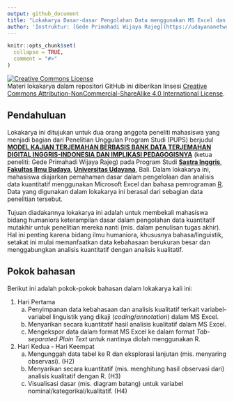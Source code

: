 ```yaml
---
output: github_document
title: "Lokakarya Dasar-dasar Pengolahan Data menggunakan MS Excel dan R - Penelitian Unggulan Program Studi (PUPS) "
author: 'Instruktur: [Gede Primahadi Wijaya Rajeg](https://udayananetworking.unud.ac.id/lecturer/880-gede-primahadi-wijaya-rajeg) <a itemprop="sameAs" content="https://orcid.org/0000-0002-2047-8621" href="https://orcid.org/0000-0002-2047-8621" target="orcid.widget" rel="noopener noreferrer" style="vertical-align:top;"><img src="https://orcid.org/sites/default/files/images/orcid_16x16.png" style="width:1em;margin-right:.5em;" alt="ORCID iD icon"></a>'
---
```


<!-- README.md is generated from README.Rmd. Please edit that file -->

```r
knitr::opts_chunk$set(
  collapse = TRUE,
  comment = "#>"
)
```


<a rel="license" href="http://creativecommons.org/licenses/by-nc-sa/4.0/"><img alt="Creative Commons License" style="border-width:0" src="https://i.creativecommons.org/l/by-nc-sa/4.0/88x31.png" /></a><br />Materi lokakarya dalam repositori GitHub ini diberikan linsesi <a rel="license" href="http://creativecommons.org/licenses/by-nc-sa/4.0/">Creative Commons Attribution-NonCommercial-ShareAlike 4.0 International License</a>.

<!-- badges: start -->
<!-- badges: end -->

## Pendahuluan

Lokakarya ini ditujukan untuk dua orang anggota peneliti mahasiswa yang menjadi bagian dari Penelitian Unggulan Program Studi (PUPS) berjudul [__MODEL KAJIAN TERJEMAHAN BERBASIS BANK DATA TERJEMAHAN DIGITAL INGGRIS-INDONESIA DAN IMPLIKASI PEDAGOGISNYA__](https://udayananetworking.unud.ac.id/lecturer/research/880-gede-primahadi-wijaya-rajeg/a-model-for-translation-study-based-on-english-indonesian-translation-database-and-its-pedagogical-implication-1179) (ketua peneliti: Gede Primahadi Wijaya Rajeg) pada Program Studi [__Sastra Inggris__](https://sasing.unud.ac.id), [__Fakultas Ilmu Budaya__](https://fib.unud.ac.id), [__Universitas Udayana__](https://www.unud.ac.id), Bali. Dalam lokakarya ini, mahasiswa diajarkan pemahaman dasar dalam pengelolaan dan analisis data kuantitatif menggunakan Microsoft Excel dan bahasa pemrograman [R](https://www.r-project.org). Data yang digunakan dalam lokakarya ini berasal dari sebagian data penelitian tersebut.

Tujuan diadakannya lokakarya ini adalah untuk membekali mahasiswa bidang humaniora keterampilan dasar dalam pengolahan data kuantitatif mutakhir untuk penelitian mereka nanti (mis. dalam penulisan tugas akhir). Hal ini penting karena bidang ilmu humaniora, khususnya bahasa/linguistik, setakat ini mulai memanfaatkan data kebahasaan berukuran besar dan menggabungkan analisis kuantitatif dengan analisis kualitatif.

## Pokok bahasan

Berikut ini adalah pokok-pokok bahasan dalam lokakarya kali ini:

1) Hari Pertama
    a) Penyimpanan data kebahasaan dan analisis kualitatif terkait variabel-variabel linguistik yang dikaji (*coding*/*annotation*) dalam MS Excel.
    a) Menyarikan secara kuantitatif hasil analisis kualitatif dalam MS Excel.
    a) Mengekspor data dalam format MS Excel ke dalam format *Tab-separated Plain Text* untuk nantinya diolah menggunakan R.
1) Hari Kedua - Hari Keempat
    a) Mengunggah data tabel ke R dan eksplorasi lanjutan (mis. menyaring observasi). (H2)
    a) Menyarikan secara kuantitatif (mis. menghitung hasil observasi dari) analisis kualitatif dengan R. (H3)
    a) Visualisasi dasar (mis. diagram batang) untuk variabel nominal/kategorikal/kualitatif. (H4)

